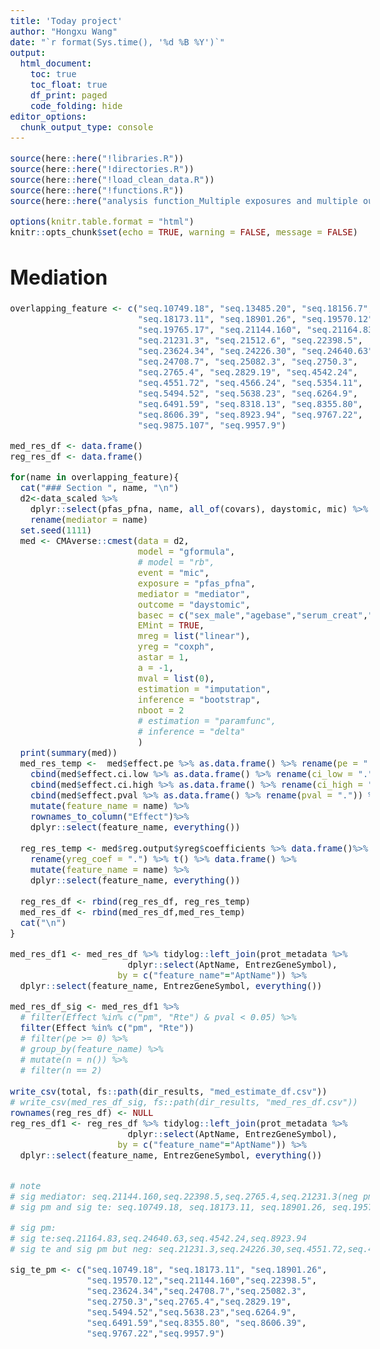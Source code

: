 ```yaml
---
title: 'Today project'
author: "Hongxu Wang"
date: "`r format(Sys.time(), '%d %B %Y')`"
output:
  html_document:
    toc: true
    toc_float: true
    df_print: paged
    code_folding: hide
editor_options: 
  chunk_output_type: console
---
```

<style type="text/css">
body{
font-size: 12pt;
}
</style>

```r
source(here::here("!libraries.R"))
source(here::here("!directories.R"))
source(here::here("!load_clean_data.R"))
source(here::here("!functions.R"))
source(here::here("analysis function_Multiple exposures and multiple outcomes analysis.R"))

options(knitr.table.format = "html")
knitr::opts_chunk$set(echo = TRUE, warning = FALSE, message = FALSE)
```

# Mediation
```r
overlapping_feature <- c("seq.10749.18", "seq.13485.20", "seq.18156.7",
                         "seq.18173.11", "seq.18901.26", "seq.19570.12",
                         "seq.19765.17", "seq.21144.160", "seq.21164.83",
                         "seq.21231.3", "seq.21512.6", "seq.22398.5",
                         "seq.23624.34", "seq.24226.30", "seq.24640.63",
                         "seq.24708.7", "seq.25082.3", "seq.2750.3",
                         "seq.2765.4", "seq.2829.19", "seq.4542.24",
                         "seq.4551.72", "seq.4566.24", "seq.5354.11",
                         "seq.5494.52", "seq.5638.23", "seq.6264.9",
                         "seq.6491.59", "seq.8318.13", "seq.8355.80",
                         "seq.8606.39", "seq.8923.94", "seq.9767.22",
                         "seq.9875.107", "seq.9957.9")

med_res_df <- data.frame()
reg_res_df <- data.frame()

for(name in overlapping_feature){
  cat("### Section ", name, "\n")
  d2<-data_scaled %>% 
    dplyr::select(pfas_pfna, name, all_of(covars), daystomic, mic) %>% as.data.frame() %>%
    rename(mediator = name)
  set.seed(1111)
  med <- CMAverse::cmest(data = d2, 
                         model = "gformula",
                         # model = "rb",
                         event = "mic",
                         exposure = "pfas_pfna",
                         mediator = "mediator", 
                         outcome = "daystomic",
                         basec = c("sex_male","agebase","serum_creat","dxtime"),
                         EMint = TRUE,
                         mreg = list("linear"), 
                         yreg = "coxph",
                         astar = 1,
                         a = -1,
                         mval = list(0), 
                         estimation = "imputation",
                         inference = "bootstrap",
                         nboot = 2
                         # estimation = "paramfunc",
                         # inference = "delta"
                         )
  print(summary(med))
  med_res_temp <-  med$effect.pe %>% as.data.frame() %>% rename(pe = ".") %>%
    cbind(med$effect.ci.low %>% as.data.frame() %>% rename(ci_low = ".") ) %>%
    cbind(med$effect.ci.high %>% as.data.frame() %>% rename(ci_high = ".")) %>%
    cbind(med$effect.pval %>% as.data.frame() %>% rename(pval = ".")) %>%
    mutate(feature_name = name) %>%
    rownames_to_column("Effect")%>%
    dplyr::select(feature_name, everything())
  
  reg_res_temp <- med$reg.output$yreg$coefficients %>% data.frame()%>%
    rename(yreg_coef = ".") %>% t() %>% data.frame() %>%
    mutate(feature_name = name) %>%
    dplyr::select(feature_name, everything()) 
    
  reg_res_df <- rbind(reg_res_df, reg_res_temp)
  med_res_df <- rbind(med_res_df,med_res_temp)
  cat("\n")
}

med_res_df1 <- med_res_df %>% tidylog::left_join(prot_metadata %>% 
                       dplyr::select(AptName, EntrezGeneSymbol),
                     by = c("feature_name"="AptName")) %>% 
  dplyr::select(feature_name, EntrezGeneSymbol, everything())

med_res_df_sig <- med_res_df1 %>% 
  # filter(Effect %in% c("pm", "Rte") & pval < 0.05) %>%
  filter(Effect %in% c("pm", "Rte")) 
  # filter(pe >= 0) %>%
  # group_by(feature_name) %>%
  # mutate(n = n()) %>% 
  # filter(n == 2)
 
write_csv(total, fs::path(dir_results, "med_estimate_df.csv")) 
# write_csv(med_res_df_sig, fs::path(dir_results, "med_res_df.csv"))
rownames(reg_res_df) <- NULL
reg_res_df1 <- reg_res_df %>% tidylog::left_join(prot_metadata %>% 
                       dplyr::select(AptName, EntrezGeneSymbol),
                     by = c("feature_name"="AptName")) %>% 
  dplyr::select(feature_name, EntrezGeneSymbol, everything())


# note
# sig mediator: seq.21144.160,seq.22398.5,seq.2765.4,seq.21231.3(neg pm),seq.24226.30 (neg pm),seq.4551.72 (neg pm), seq.8923.94 (not sig pm)
# sig pm and sig te: seq.10749.18, seq.18173.11, seq.18901.26, seq.19570.12, seq.21144.160,seq.21512.6(big pm),seq.22398.5,seq.23624.34,seq.24708.7,seq.25082.3, seq.2750.3,seq.2765.4,seq.2829.19, seq.5494.52,seq.5638.23,seq.6264.9,seq.6491.59,seq.8355.80, seq.8606.39, seq.9767.22,seq.9957.9

# sig pm:
# sig te:seq.21164.83,seq.24640.63,seq.4542.24,seq.8923.94
# sig te and sig pm but neg: seq.21231.3,seq.24226.30,seq.4551.72,seq.4566.24, seq.8318.13

sig_te_pm <- c("seq.10749.18", "seq.18173.11", "seq.18901.26", 
               "seq.19570.12","seq.21144.160","seq.22398.5",
               "seq.23624.34","seq.24708.7","seq.25082.3",
               "seq.2750.3","seq.2765.4","seq.2829.19",
               "seq.5494.52","seq.5638.23","seq.6264.9",
               "seq.6491.59","seq.8355.80", "seq.8606.39",
               "seq.9767.22","seq.9957.9")

```

